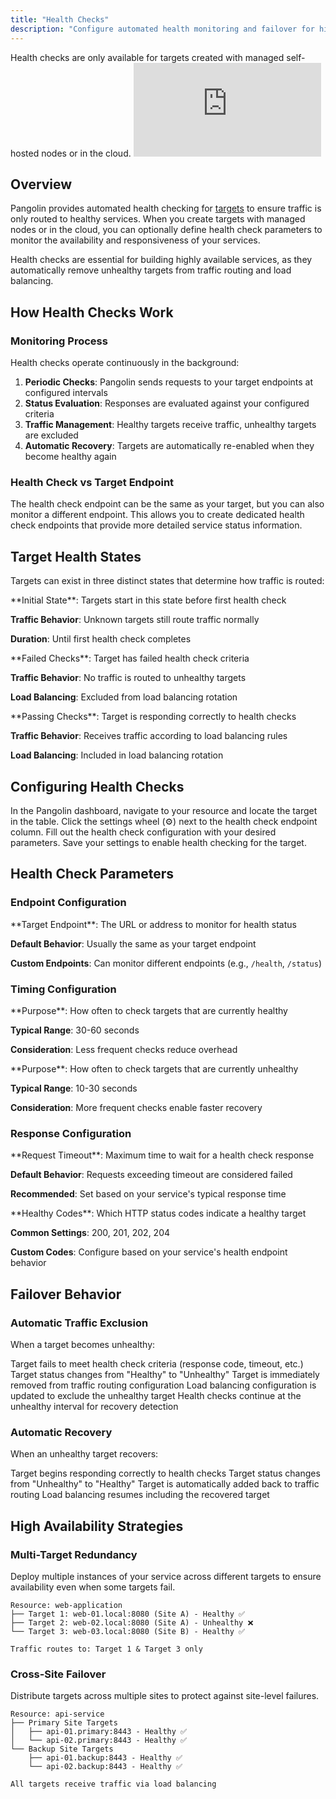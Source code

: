 ```yaml
---
title: "Health Checks"
description: "Configure automated health monitoring and failover for high availability"
---
```


<Note>
Health checks are only available for targets created with managed self-hosted nodes or in the cloud.
</Note>

<iframe
  className="w-full aspect-video rounded-xl"
  src="https://www.youtube.com/embed/Xdme_2-AMas"
  title="YouTube video player"
  frameBorder="0"
  allow="accelerometer; autoplay; clipboard-write; encrypted-media; gyroscope; picture-in-picture"
  allowFullScreen
></iframe>

## Overview

Pangolin provides automated health checking for [targets](./resources/targets.mdx) to ensure traffic is only routed to healthy services. When you create targets with managed nodes or in the cloud, you can optionally define health check parameters to monitor the availability and responsiveness of your services.

Health checks are essential for building highly available services, as they automatically remove unhealthy targets from traffic routing and load balancing.

## How Health Checks Work

### Monitoring Process

Health checks operate continuously in the background:

1. **Periodic Checks**: Pangolin sends requests to your target endpoints at configured intervals
2. **Status Evaluation**: Responses are evaluated against your configured criteria
3. **Traffic Management**: Healthy targets receive traffic, unhealthy targets are excluded
4. **Automatic Recovery**: Targets are automatically re-enabled when they become healthy again

### Health Check vs Target Endpoint

<Card title="Flexible Monitoring">
  The health check endpoint can be the same as your target, but you can also monitor a different endpoint. This allows you to create dedicated health check endpoints that provide more detailed service status information.
</Card>

## Target Health States

Targets can exist in three distinct states that determine how traffic is routed:

<CardGroup cols={3}>
<Card title="Unknown" icon="question" color="#gray">
  **Initial State**: Targets start in this state before first health check
  
  **Traffic Behavior**: Unknown targets still route traffic normally
  
  **Duration**: Until first health check completes
</Card>

<Card title="Unhealthy" icon="x" color="#red">
  **Failed Checks**: Target has failed health check criteria
  
  **Traffic Behavior**: No traffic is routed to unhealthy targets
  
  **Load Balancing**: Excluded from load balancing rotation
</Card>

<Card title="Healthy" icon="check" color="#green">
  **Passing Checks**: Target is responding correctly to health checks
  
  **Traffic Behavior**: Receives traffic according to load balancing rules
  
  **Load Balancing**: Included in load balancing rotation
</Card>
</CardGroup>

## Configuring Health Checks

<Steps>
<Step title="Access Target Settings">
  In the Pangolin dashboard, navigate to your resource and locate the target in the table.
</Step>

<Step title="Open Health Check Configuration">
  Click the settings wheel (⚙️) next to the health check endpoint column.
</Step>

<Step title="Configure Health Check Parameters">
  Fill out the health check configuration with your desired parameters.
</Step>

<Step title="Save Configuration">
  Save your settings to enable health checking for the target.
</Step>
</Steps>

## Health Check Parameters

### Endpoint Configuration

<Card title="Health Check Target">
  **Target Endpoint**: The URL or address to monitor for health status
  
  **Default Behavior**: Usually the same as your target endpoint
  
  **Custom Endpoints**: Can monitor different endpoints (e.g., `/health`, `/status`)
</Card>

### Timing Configuration

<CardGroup cols={2}>
<Card title="Healthy Interval">
  **Purpose**: How often to check targets that are currently healthy
  
  **Typical Range**: 30-60 seconds
  
  **Consideration**: Less frequent checks reduce overhead
</Card>

<Card title="Unhealthy Interval">
  **Purpose**: How often to check targets that are currently unhealthy
  
  **Typical Range**: 10-30 seconds
  
  **Consideration**: More frequent checks enable faster recovery
</Card>
</CardGroup>

### Response Configuration

<Card title="Timeout Settings">
  **Request Timeout**: Maximum time to wait for a health check response
  
  **Default Behavior**: Requests exceeding timeout are considered failed
  
  **Recommended**: Set based on your service's typical response time
</Card>

<Card title="HTTP Response Codes">
  **Healthy Codes**: Which HTTP status codes indicate a healthy target
  
  **Common Settings**: 200, 201, 202, 204
  
  **Custom Codes**: Configure based on your service's health endpoint behavior
</Card>

## Failover Behavior

### Automatic Traffic Exclusion

When a target becomes unhealthy:

<Steps>
<Step title="Health Check Failure">
  Target fails to meet health check criteria (response code, timeout, etc.)
</Step>

<Step title="Status Update">
  Target status changes from "Healthy" to "Unhealthy"
</Step>

<Step title="Traffic Removal">
  Target is immediately removed from traffic routing configuration
</Step>

<Step title="Load Balancer Update">
  Load balancing configuration is updated to exclude the unhealthy target
</Step>

<Step title="Continued Monitoring">
  Health checks continue at the unhealthy interval for recovery detection
</Step>
</Steps>

### Automatic Recovery

When an unhealthy target recovers:

<Steps>
<Step title="Successful Health Check">
  Target begins responding correctly to health checks
</Step>

<Step title="Status Update">
  Target status changes from "Unhealthy" to "Healthy"
</Step>

<Step title="Traffic Restoration">
  Target is automatically added back to traffic routing
</Step>

<Step title="Load Balancer Update">
  Load balancing resumes including the recovered target
</Step>
</Steps>

## High Availability Strategies

### Multi-Target Redundancy

<Card title="Service Redundancy">
  Deploy multiple instances of your service across different targets to ensure availability even when some targets fail.
</Card>

```
Resource: web-application
├── Target 1: web-01.local:8080 (Site A) - Healthy ✅
├── Target 2: web-02.local:8080 (Site A) - Unhealthy ❌
└── Target 3: web-03.local:8080 (Site B) - Healthy ✅

Traffic routes to: Target 1 & Target 3 only
```

### Cross-Site Failover

<Card title="Geographic Distribution">
  Distribute targets across multiple sites to protect against site-level failures.
</Card>

```
Resource: api-service
├── Primary Site Targets
│   ├── api-01.primary:8443 - Healthy ✅
│   └── api-02.primary:8443 - Healthy ✅
└── Backup Site Targets
    ├── api-01.backup:8443 - Healthy ✅
    └── api-02.backup:8443 - Healthy ✅

All targets receive traffic via load balancing
```
